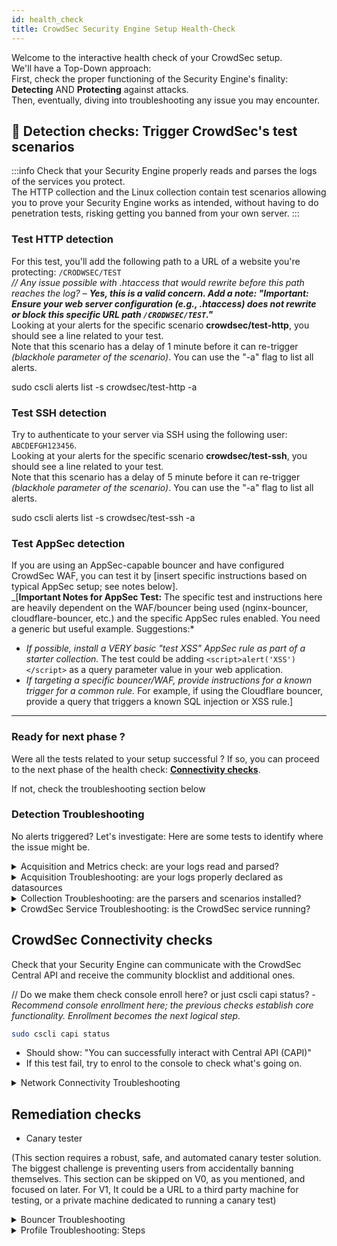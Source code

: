 ```yaml
---
id: health_check
title: CrowdSec Security Engine Setup Health-Check
---
```



Welcome to the interactive health check of your CrowdSec setup.  
We'll have a Top-Down approach:  
First, check the proper functioning of the Security Engine's finality: **Detecting** AND **Protecting** against attacks.  
Then, eventually, diving into troubleshooting any issue you may encounter.  

## 📡 Detection checks: Trigger CrowdSec's test scenarios

:::info
Check that your Security Engine properly reads and parses the logs of the services you protect.  
The HTTP collection and the Linux collection contain test scenarios allowing you to prove your Security Engine works as intended, without having to do penetration tests, risking getting you banned from your own server.
:::

### Test HTTP detection

For this test, you'll add the following path to a URL of a website you're protecting: `/CRODWSEC/TEST`  
_*// Any issue possible with .htaccess that would rewrite before this path reaches the log? – **Yes, this is a valid concern. Add a note: "Important: Ensure your web server configuration (e.g., .htaccess) does not rewrite or block this specific URL path `/CRODWSEC/TEST`."***_  
Looking at your alerts for the specific scenario **crowdsec/test-http**, you should see a line related to your test.  
Note that this scenario has a delay of 1 minute before it can re-trigger _(blackhole parameter of the scenario)_.  You can use the "-a" flag to list all alerts.  

<CodeBlock className="language-bash">sudo cscli alerts list -s crowdsec/test-http -a</CodeBlock>

### Test SSH detection

Try to authenticate to your server via SSH using the following user: `ABCDEFGH123456`.  
Looking at your alerts for the specific scenario **crowdsec/test-ssh**, you should see a line related to your test.  
Note that this scenario has a delay of 5 minute before it can re-trigger _(blackhole parameter of the scenario)_.  You can use the "-a" flag to list all alerts.  

<CodeBlock className="language-bash">sudo cscli alerts list -s crowdsec/test-ssh -a</CodeBlock>

### Test AppSec detection

If you are using an AppSec-capable bouncer and have configured CrowdSec WAF, you can test it by [insert specific instructions based on typical AppSec setup; see notes below].  
_[**Important Notes for AppSec Test:** The specific test and instructions here are heavily dependent on the WAF/bouncer being used (nginx-bouncer, cloudflare-bouncer, etc.) and the specific AppSec rules enabled.  You need a generic but useful example. Suggestions:*  
- *If possible, install a VERY basic "test XSS" AppSec rule as part of a starter collection.* The test could be adding `<script>alert('XSS')</script>` as a query parameter value in your web application.
- *If targeting a specific bouncer/WAF, provide instructions for a known trigger for a common rule.* For example, if using the Cloudflare bouncer, provide a query that triggers a known SQL injection or XSS rule.]

* * *

### Ready for next phase ?

Were all the tests related to your setup successful ?
If so, you can proceed to the next phase of the health check: [**Connectivity checks**](#crowdsec-connectivity-checks).  

If not, check the troubleshooting section below

### Detection Troubleshooting

No alerts triggered? Let's investigate: Here are some tests to identify where the issue might be.

<details>
    <summary>Acquisition and Metrics check: are your logs read and parsed?</summary>

blabla...small description of what acquisition and parser should do + link to docs pages (docs pages to clean up probably soon)  

Let's check the specific metrics section:  

<CodeBlock className="language-bash">sudo cscli metrics show acquisition parsers</CodeBlock>

- You should see the names of the log files/stream configured in the acquisition files, and the number of lines parsed for each of them.  
- The number of "Lines parsed" should be non-zero for each of the files you configured in the acquisition section. 
- The parsers metrics show you what parsers were successfully used. Look for the name of the parsers installed for the logs you're reading

<div style={{ backgroundColor: '#FFE5B4', borderRadius: '5px' }}>
  🚨 If this command fails, check the [**CrowdSec Service Troubleshooting section**](#crowdsec_service_troubleshooting)
</div>
<div style={{ backgroundColor: '#FFE5B4', borderRadius: '5px' }}>
  🚨 If you don't see the log names supposed to be parsed, check the [**Acquisition Troubleshooting section**](#acquisition_troubleshooting)
</div>
<div style={{ backgroundColor: '#FFE5B4', borderRadius: '5px' }}>
  🚨 If you don't see parsed lines, check the [**Collection Troubleshooting section****](#collection_troubleshooting)
</div>

</details>

<details>
    <summary>Acquisition Troubleshooting: are your logs properly declared as datasources</summary>

Your acquisition configuration is located in `/etc/crowdsec/acquis.yaml` or in `/etc/crowdsec/acquis.d/anyName.yaml`.
- Check that the datasource is properly setup: file path or correct port for syslog server...
- Ensure that the type declared matches the parser expected to be used: nginx, apache, syslog, etc.
- for more information, check the [documentation for the various datasources](https://doc.crowdsec.net/docs/next/log_processor/data_sources/intro)

</details>

<details>
    <summary>Collection Troubleshooting: are the parsers and scenarios installed?</summary>

#### Collection installation
- On host installations your existing service should have been detected and appropriate collections (containing parsers and scenarios) installed automatically.
- How ever on other kind of installations, or in case of failed detection, you may need to install the collections manually.

Check the installed collections with the command:
<CodeBlock className="language-bash">sudo cscli collections list</CodeBlock>
You can also list individual parsers and scenarios with:
<CodeBlock className="language-bash">sudo cscli parsers list</CodeBlock>
<CodeBlock className="language-bash">sudo cscli scenarios list</CodeBlock>
- If you see the parsers and scenarios related to your service, then you're good to go.

- To install new collection, check the [CrowdSec Hub](https://hub.crowdsec.net/) for a collection named after your service (e.g., [nginx](https://app.crowdsec.net/hub/author/crowdsecurity/collections/nginx), [apache](https://app.crowdsec.net/hub/author/crowdsecurity/collections/apache), [linux](https://app.crowdsec.net/hub/author/crowdsecurity/collections/linux), etc.).
- If you find the collection, install it using the command shown on the hub page and follow the instructions provided for the acquisition file.

#### Log format mismatch
- If your logs are in a custom format, you may need to create your own parsers or modify the existing ones to match your log format.
- You can find more information on how to create your own parsers in the [CrowdSec documentation](https://doc.crowdsec.net/docs/next/log_processor/parsers/format).

</details>

<details>
    <summary>CrowdSec Service Troubleshooting: is the CrowdSec service running?</summary>



</details>

## CrowdSec Connectivity checks

Check that your Security Engine can communicate with the CrowdSec Central API and receive the community blocklist and additional ones.

// Do we make them check console enroll here? or just cscli capi status? - *Recommend console enrollment here; the previous checks establish core functionality.  Enrollment becomes the next logical step.*

```bash
sudo cscli capi status
```
- Should show: "You can successfully interact with Central API (CAPI)"
- If this test fail, try to enrol to the console to check what's going on.

<details>
    <summary>Network Connectivity Troubleshooting</summary>

* online api credentials exist in `/etc/crowdsec/config/online_api_credentials.yaml` (default path)
*   Firewall rules blocking outbound connections to the CrowdSec Central API.
*   DNS resolution issues.
*   Proxy server configuration.
*   Connectivity issues within Docker containers.

</details>

## Remediation checks

*   Canary tester

(This section requires a robust, safe, and automated canary tester solution. The biggest challenge is preventing users from accidentally banning themselves.  This section can be skipped on V0, as you mentioned, and focused on later. For V1, It could be a URL to a third party machine for testing, or a private machine dedicated to running a canary test)

<details>
    <summary>Bouncer Troubleshooting</summary>
    
*   Verifying that the bouncer is registered and active.
*   Checking bouncer logs for errors.
*   Troubleshooting communication issues between the bouncer and the CrowdSec LAPI.
*   Firewall configuration for the bouncer.
*   Specific troubleshooting steps for common bouncers (firewall-bouncer, nginx-bouncer, etc.).)

</details>

<details>
    <summary>Profile Troubleshooting: Steps</summary>

*   Verifying profile configuration.
*   Troubleshooting errors related to profile application.
*   Understanding the impact of profiles on detection and remediation.)

</details>